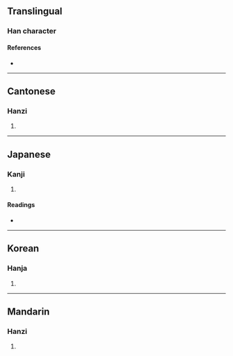 {{character info}}
==Translingual==

===Han character===
{{Han char|rn=46|rad=山|as=05|sn=8|four=22527|canj=ULLN|ids=⿱山弗}}

====References====
* {{Han ref|kx=0309.210|dkj=07989|dj=0609.160|hdz=10768.220|uh=5CAA|ud=23722|bh=CC66|bd=52326}}

----

==Cantonese==

===Hanzi===
{{yue-hanzi|jyut=[[fat6]]|y=fat6}}

# {{rfdef|yue|sort=山05}}

----

==Japanese==

===Kanji===
{{ja-kanji|grade=|rs=山05}}

# {{rfdef|ja|sort=山05}}

====Readings====
* {{ja-readings|on=[[ふつ]] (futsu), [[ぶち]] (buchi)|kun=[[やまみち]] (yamamichi)}}

----

==Korean==

===Hanja===
{{ko-hanja|hangeul=불|rv=bul|mr=pul}}

# {{rfdef|ko|sort=山05}}

----

==Mandarin==

===Hanzi===
{{cmn-hanzi|pin=[[fú]] ([[fu2]])|wg=fu<sup>2</sup>}}

# {{rfdef|cmn|sort=山05}}
